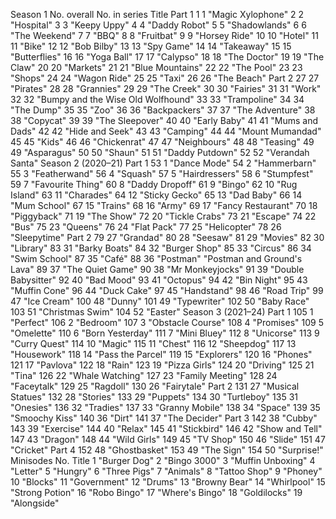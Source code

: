 Season 1
No. overall No. in series Title
Part 1
1 1 "Magic Xylophone"
2 2 "Hospital"
3 3 "Keepy Uppy"
4 4 "Daddy Robot"
5 5 "Shadowlands"
6 6 "The Weekend"
7 7 "BBQ"
8 8 "Fruitbat"
9 9 "Horsey Ride"
10 10 "Hotel"
11 11 "Bike"
12 12 "Bob Bilby"
13 13 "Spy Game"
14 14 "Takeaway"
15 15 "Butterflies"
16 16 "Yoga Ball"
17 17 "Calypso"
18 18 "The Doctor"
19 19 "The Claw"
20 20 "Markets"
21 21 "Blue Mountains"
22 22 "The Pool"
23 23 "Shops"
24 24 "Wagon Ride"
25 25 "Taxi"
26 26 "The Beach"
Part 2
27 27 "Pirates"
28 28 "Grannies"
29 29 "The Creek"
30 30 "Fairies"
31 31 "Work"
32 32 "Bumpy and the Wise Old Wolfhound"
33 33 "Trampoline"
34 34 "The Dump"
35 35 "Zoo"
36 36 "Backpackers"
37 37 "The Adventure"
38 38 "Copycat"
39 39 "The Sleepover"
40 40 "Early Baby"
41 41 "Mums and Dads"
42 42 "Hide and Seek"
43 43 "Camping"
44 44 "Mount Mumandad"
45 45 "Kids"
46 46 "Chickenrat"
47 47 "Neighbours"
48 48 "Teasing"
49 49 "Asparagus"
50 50 "Shaun"
51 51 "Daddy Putdown"
52 52 "Verandah Santa"
Season 2 (2020–21)
Part 1
53 1 "Dance Mode"
54 2 "Hammerbarn"
55 3 "Featherwand"
56 4 "Squash"
57 5 "Hairdressers"
58 6 "Stumpfest"
59 7 "Favourite Thing"
60 8 "Daddy Dropoff"
61 9 "Bingo"
62 10 "Rug Island"
63 11 "Charades"
64 12 "Sticky Gecko"
65 13 "Dad Baby"
66 14 "Mum School"
67 15 "Trains"
68 16 "Army"
69 17 "Fancy Restaurant"
70 18 "Piggyback"
71 19 "The Show"
72 20 "Tickle Crabs"
73 21 "Escape"
74 22 "Bus"
75 23 "Queens"
76 24 "Flat Pack"
77 25 "Helicopter"
78 26 "Sleepytime"
Part 2
79 27 "Grandad"
80 28 "Seesaw"
81 29 "Movies"
82 30 "Library"
83 31 "Barky Boats"
84 32 "Burger Shop"
85 33 "Circus"
86 34 "Swim School"
87 35 "Café"
88 36 "Postman" "Postman and Ground's Lava"
89 37 "The Quiet Game"
90 38 "Mr Monkeyjocks"
91 39 "Double Babysitter"
92 40 "Bad Mood"
93 41 "Octopus"
94 42 "Bin Night"
95 43 "Muffin Cone"
96 44 "Duck Cake"
97 45 "Handstand"
98 46 "Road Trip"
99 47 "Ice Cream"
100 48 "Dunny"
101 49 "Typewriter"
102 50 "Baby Race"
103 51 "Christmas Swim"
104 52 "Easter"
Season 3 (2021–24)
Part 1
105 1 "Perfect"
106 2 "Bedroom"
107 3 "Obstacle Course"
108 4 "Promises"
109 5 "Omelette"
110 6 "Born Yesterday"
111 7 "Mini Bluey"
112 8 "Unicorse"
113 9 "Curry Quest"
114 10 "Magic"
115 11 "Chest"
116 12 "Sheepdog"
117 13 "Housework"
118 14 "Pass the Parcel"
119 15 "Explorers"
120 16 "Phones"
121 17 "Pavlova"
122 18 "Rain"
123 19 "Pizza Girls"
124 20 "Driving"
125 21 "Tina"
126 22 "Whale Watching"
127 23 "Family Meeting"
128 24 "Faceytalk"
129 25 "Ragdoll"
130 26 "Fairytale"
Part 2
131 27 "Musical Statues"
132 28 "Stories"
133 29 "Puppets"
134 30 "Turtleboy"
135 31 "Onesies"
136 32 "Tradies"
137 33 "Granny Mobile"
138 34 "Space"
139 35 "Smoochy Kiss"
140 36 "Dirt"
141 37 "The Decider"
Part 3
142 38 "Cubby"
143 39 "Exercise"
144 40 "Relax"
145 41 "Stickbird"
146 42 "Show and Tell"
147 43 "Dragon"
148 44 "Wild Girls"
149 45 "TV Shop"
150 46 "Slide"
151 47 "Cricket"
Part 4
152 48 "Ghostbasket"
153 49 "The Sign"
154 50 "Surprise!"
Minisodes
No. Title
1 "Burger Dog"
2 "Bingo 3000"
3 "Muffin Unboxing"
4 "Letter"
5 "Hungry"
6 "Three Pigs"
7 "Animals"
8 "Tattoo Shop"
9 "Phoney"
10 "Blocks"
11 "Government"
12 "Drums"
13 "Browny Bear"
14 "Whirlpool"
15 "Strong Potion"
16 "Robo Bingo"
17 "Where's Bingo"
18 "Goldilocks"
19 "Alongside"
